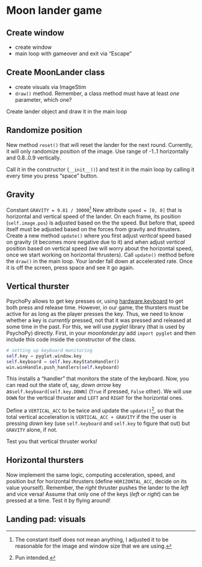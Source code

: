 # Moon lander game {#seminar-02-04}

## Create window

* create window
* main loop with gameover and exit via "Escape"


## Create MoonLander class

* create visuals via ImageStim
* `draw()` method. Remember, a class method must have at least _one_ parameter, which one?

Create lander object and draw it in the main loop


## Randomize position
New method `reset()` that will reset the lander for the next round. Currently, it will only randomize position of the image. Use range of -1..1 horizontally and 0.8..0.9 vertically.

Call it in the constructor (`__init__()`) and test it in the main loop by calling it every time you press "space" button.

## Gravity
Constant `GRAVITY = 9.81 / 30000`^[The constant itself does not mean anything, I adjusted it to be reasonable for the image and window size that we are using.]
New attribute `speed = [0, 0]` that is horizontal and vertical speed of the lander. On each frame, its position (`self.image.pos`) is adjusted based on the the speed. But before that, speed itself must be adjusted based on the forces from gravity and thrusters. Create a new method `update()` where you first adjust _vertical_ speed based on gravity (it becomes more negative due to it) and when adjust _vertical_ position based on vertical speed (we will worry about the horizontal speed, once we start working on horizontal thrusters). Call `update()` method before the `draw()` in the main loop. Your lander fall down at accelerated rate. Once it is off the screen, press space and see it go again.

## Vertical thurster
PsychoPy allows to get key presses or, using [hardware.keyboard](https://www.psychopy.org/api/hardware/keyboard.html) to get both press and release time. However, in our game, the thursters must be active for as long as the player presses the key. Thus, we need to know whether a key is _currently_ pressed, not that it was pressed and released at some time in the past. For this, we will use _pyglet_ library (that is used by PsychoPy)  directly. First, in your _moonlander.py_ add `import pyglet` and then include this code inside the constructor of the class.

```python
# setting up keyboard monitoring
self.key = pyglet.window.key
self.keyboard = self.key.KeyStateHandler()
win.winHandle.push_handlers(self.keyboard)
```

This installs a "handler" that monitors the state of the keyboard. Now, you can read out the state of, say, _down arrow_ key as`self.keyboard[self.key.DOWN]` (`True` if pressed, `False` other). We will use `DOWN` for the vertical thruster and `LEFT` and `RIGHT` for the horizontal ones.

Define a `VERTICAL_ACC` to be twice and update the `update()`^[Pun intended.], so that the total vertical acceleration is `VERTICAL_ACC + GRAVITY` if the the user is pressing _down_ key (use `self.keyboard` and `self.key` to figure that out) but `GRAVITY` alone, if not.

Test you that vertical thruster works!

## Horizontal thursters
Now implement the same logic, computing acceleration, speed, and position but for horizontal thrusters (define `HORIZONTAL_ACC`, decide on its value yourself). Remember, the _right_ thruster pushes the lander to the _left_ and vice versa! Assume that only one of the keys (_left_ or _right_) can be pressed at a time. Test it by flying around!

## Landing pad: visuals

